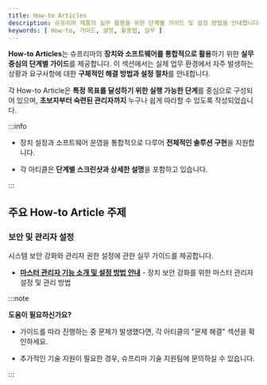 ```yaml
---
title: How-to Articles
description: 슈프리마 제품의 실무 활용을 위한 단계별 가이드 및 설정 방법을 안내합니다.
keywords: [ How-to, 가이드, 설정, 활용법, 실무 ]
---
```


**How-to Articles**는 슈프리마의 **장치와 소프트웨어를 통합적으로 활용**하기 위한 **실무 중심의 단계별 가이드**를 제공합니다. 이 섹션에서는 실제 업무 환경에서 자주 발생하는 상황과 요구사항에 대한 **구체적인 해결 방법과 설정 절차**를 안내합니다.

각 How-to Article은 **특정 목표를 달성하기 위한 실행 가능한 단계**를 중심으로 구성되어 있으며, **초보자부터 숙련된 관리자까지** 누구나 쉽게 따라할 수 있도록 작성되었습니다.

:::info

* 장치 설정과 소프트웨어 운영을 통합적으로 다루어 **전체적인 솔루션 구현**을 지원합니다.

* 각 아티클은 **단계별 스크린샷과 상세한 설명**을 포함하고 있습니다.

:::

## 주요 How-to Article 주제

### 보안 및 관리자 설정

시스템 보안 강화와 관리자 권한 설정에 관한 실무 가이드를 제공합니다.

* **[마스터 관리자 기능 소개 및 설정 방법 안내](/reference/master-admin)** - 장치 보안 강화를 위한 마스터 관리자 설정 및 관리 방법

:::note

**도움이 필요하신가요?**

* 가이드를 따라 진행하는 중 문제가 발생했다면, 각 아티클의 "문제 해결" 섹션을 확인하세요.

* 추가적인 기술 지원이 필요한 경우, 슈프리마 기술 지원팀에 문의하실 수 있습니다.

:::